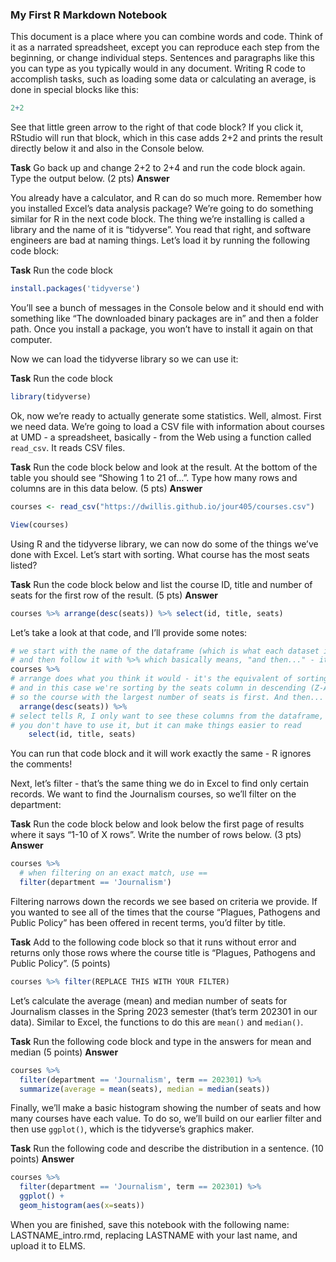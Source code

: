 ### My First R Markdown Notebook

This document is a place where you can combine words and code. Think of it as a narrated spreadsheet, except you can reproduce each step from the beginning, or change individual steps. Sentences and paragraphs like this you can type as you typically would in any document. Writing R code to accomplish tasks, such as loading some data or calculating an average, is done in special blocks like this:

```r
2+2
```

See that little green arrow to the right of that code block? If you click it, RStudio will run that block, which in this case adds 2+2 and prints the result directly below it and also in the Console below.

**Task** Go back up and change 2+2 to 2+4 and run the code block again. Type the output below. (2 pts)
**Answer** 

You already have a calculator, and R can do so much more. Remember how you installed Excel's data analysis package? We're going to do something similar for R in the next code block. The thing we're installing is called a library and the name of it is "tidyverse". You read that right, and software engineers are bad at naming things. Let's load it by running the following code block:

**Task** Run the code block

```r
install.packages('tidyverse')
```

You'll see a bunch of messages in the Console below and it should end with something like "The downloaded binary packages are in" and then a folder path. Once you install a package, you won't have to install it again on that computer.

Now we can load the tidyverse library so we can use it:

**Task** Run the code block

```r
library(tidyverse)
```

Ok, now we're ready to actually generate some statistics. Well, almost. First we need data. We're going to load a CSV file with information about courses at UMD - a spreadsheet, basically - from the Web using a function called `read_csv`. It reads CSV files.

**Task** Run the code block below and look at the result. At the bottom of the table you should see "Showing 1 to 21 of...". Type how many rows and columns are in this data below. (5 pts)
**Answer** 

```r
courses <- read_csv("https://dwillis.github.io/jour405/courses.csv")

View(courses)
```
Using R and the tidyverse library, we can now do some of the things we've done with Excel. Let's start with sorting. What course has the most seats listed?

**Task** Run the code block below and list the course ID, title and number of seats for the first row of the result. (5 pts)
**Answer** 

```r
courses %>% arrange(desc(seats)) %>% select(id, title, seats)
```

Let's take a look at that code, and I'll provide some notes:

```r
# we start with the name of the dataframe (which is what each dataset is called)
# and then follow it with %>% which basically means, "and then..." - it's a way of connecting multiple actions together
courses %>% 
# arrange does what you think it would - it's the equivalent of sorting, 
# and in this case we're sorting by the seats column in descending (Z-A) order
# so the course with the largest number of seats is first. And then...
  arrange(desc(seats)) %>% 
# select tells R, I only want to see these columns from the dataframe, not everything.
# you don't have to use it, but it can make things easier to read
    select(id, title, seats)
```

You can run that code block and it will work exactly the same - R ignores the comments!

Next, let's filter - that's the same thing we do in Excel to find only certain records. We want to find the Journalism courses, so we'll filter on the department:

**Task** Run the code block below and look below the first page of results where it says "1-10 of X rows". Write the number of rows below. (3 pts)
**Answer** 

```r
courses %>% 
  # when filtering on an exact match, use ==
  filter(department == 'Journalism')
```

Filtering narrows down the records we see based on criteria we provide. If you wanted to see all of the times that the course "Plagues, Pathogens and Public Policy" has been offered in recent terms, you'd filter by title.

**Task** Add to the following code block so that it runs without error and returns only those rows where the course title is "Plagues, Pathogens and Public Policy". (5 points)

```r
courses %>% filter(REPLACE THIS WITH YOUR FILTER)
```

Let's calculate the average (mean) and median number of seats for Journalism classes in the Spring 2023 semester (that's term 202301 in our data). Similar to Excel, the functions to do this are `mean()` and `median()`.

**Task** Run the following code block and type in the answers for mean and median (5 points)
**Answer** 

```r
courses %>% 
  filter(department == 'Journalism', term == 202301) %>% 
  summarize(average = mean(seats), median = median(seats))
```
Finally, we'll make a basic histogram showing the number of seats and how many courses have each value. To do so, we'll build on our earlier filter and then use `ggplot()`, which is the tidyverse's graphics maker.

**Task** Run the following code and describe the distribution in a sentence. (10 points)
**Answer** 

```r
courses %>% 
  filter(department == 'Journalism', term == 202301) %>% 
  ggplot() +
  geom_histogram(aes(x=seats))
```

When you are finished, save this notebook with the following name: LASTNAME_intro.rmd, replacing LASTNAME with your last name, and upload it to ELMS.
